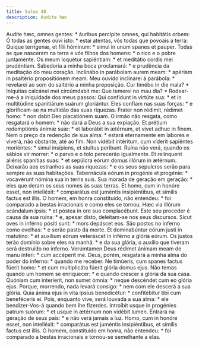 ```yaml
---
title: Salmo 48
description: Audite hæc
---
```


<div class="grid grid-cols-2 gap-5">
  <span class="text-justify">
    Audíte hæc, omnes gentes: * áuribus percípite omnes, qui habitátis orbem:
  </span>
  <span class="text-justify">
    Ó todas as gentes ouvi isto: * estai atentas, vós todas que povoais a terra:
  </span>
  <span class="text-justify">
    Quique terrígenæ, et fílii hóminum: * simul in unum spanes et pauper.
  </span>
  <span class="text-justify">
    Todas as que nasceram na terra e vós filhos dos homens: * o rico e o pobre
    juntamente.
  </span>
  <span class="text-justify">
    Os meum loquétur sapiéntiam: * et meditátio cordis mei prudéntiam.
  </span>
  <span class="text-justify">
    Sabedoria a minha boca proclamará: * e prudência da meditação do meu
    coração.
  </span>
  <span class="text-justify">
    Inclinábo in parábolam aurem meam: * apériam in psaltério propositiónem
    meam.
  </span>
  <span class="text-justify">
    Meu ouvido inclinarei à parábola: * revelarei ao som do saltério a minha
    preposição.
  </span>
  <span class="text-justify">
    Cur timébo in die mala? * Iníquitas calcánei mei circúmdabit me:
  </span>
  <span class="text-justify">
    Que temerei no mau dia? * Rodear-me-á a iniquidade dos meus passos:
  </span>
  <span class="text-justify">
    Qui confídunt in virtúte sua: * et in multitúdine spanitiárum suárum
    gloriántur.
  </span>
  <span class="text-justify">
    Eles confiam nas suas forças: * e glorificam-se na multidão das suas
    riquezas.
  </span>
  <span class="text-justify">
    Frater non rédimit, rédimet homo: * non dabit Deo placatiónem suam.
  </span>
  <span class="text-justify">
    O irmão não resgata, como resgatará o homem: * não dará a Deus a sua
    expiação.
  </span>
  <span class="text-justify">
    Et prétium redemptiónis ánimæ suæ: * et laborábit in ætérnum, et vivet adhuc
    in finem.
  </span>
  <span class="text-justify">
    Nem o preço da redenção de sua alma: * estará eternamente em labores e
    viverá, não obstante, até ao fim.
  </span>
  <span class="text-justify">
    Non vidébit intéritum, cum víderit sapiéntes moriéntes: * simul insípiens,
    et stultus períbunt.
  </span>
  <span class="text-justify">
    Ruína não verá, quando os sábios vir morrer: * o parvo e o tolo perecerão
    igualmente.
  </span>
  <span class="text-justify">
    Et relínquent aliénis spanítias suas: * et sepúlcra eórum domus illórum in
    ætérnum.
  </span>
  <span class="text-justify">
    Deixarão aos estranhos as suas riquezas: * e os seus sepulcros serão para
    sempre as suas habitações.
  </span>
  <span class="text-justify">
    Tabernácula eórum in progénie et progénie: * vocavérunt nómina sua in terris
    suis.
  </span>
  <span class="text-justify">
    Sua morada de geração em geração: * eles que deram os seus nomes às suas
    terras.
  </span>
  <span class="text-justify">
    Et homo, cum in honóre esset, non intelléxit: * comparátus est juméntis
    insipiéntibus, et símilis factus est illis.
  </span>
  <span class="text-justify">
    O homem, em honra constituído, não entendeu: * foi comparado a bestas
    irracionais e como eles se tornou.
  </span>
  <span class="text-justify">
    Hæc via illórum scándalum ipsis: * et póstea in ore suo complacébunt.
  </span>
  <span class="text-justify">
    Este seu proceder é causa da sua ruína: * e, apesar disto, deleitam-se nos
    seus discursos.
  </span>
  <span class="text-justify">
    Sicut oves in inférno pósiti sunt: * mors depáscet eos.
  </span>
  <span class="text-justify">
    São postos no inferno como ovelhas: * e serão pasto da morte.
  </span>
  <span class="text-justify">
    Et dominabúntur eórum justi in matutíno: * et auxílium eórum veteráscet in
    inférno a glória eórum.
  </span>
  <span class="text-justify">
    Os justos terão domínio sobre eles na manhã: * e da sua glória, o auxílio
    que tiveram será destruído no inferno.
  </span>
  <span class="text-justify">
    Verúmtamen Deus rédimet ánimam meam de manu ínferi: * cum accéperit me.
  </span>
  <span class="text-justify">
    Deus, porém, resgatará a minha alma do poder do inferno: * quando me
    receber.
  </span>
  <span class="text-justify">
    Ne timúeris, cum spanes factus fúerit homo: * et cum multiplicáta fúerit
    glória domus ejus.
  </span>
  <span class="text-justify">
    Não temas quando um homem se enriquecer: * e quando crescer a glória da sua
    casa.
  </span>
  <span class="text-justify">
    Quóniam cum interíerit, non sumet ómnia: * neque descéndet cum eo glória
    ejus.
  </span>
  <span class="text-justify">
    Porque, morrendo, nada levará consigo: * nem com ele descerá a sua glória.
  </span>
  <span class="text-justify">
    Quia ánima ejus in vita ipsíus benedicétur: * confitébitur tibi cum
    beneféceris ei.
  </span>
  <span class="text-justify">
    Pois, enquanto vive, será louvada a sua alma: * ele bendizer-Vos-á quando
    bem lhe fizerdes.
  </span>
  <span class="text-justify">
    Introíbit usque in progénies patrum suórum: * et usque in ætérnum non
    vidébit lumen.
  </span>
  <span class="text-justify">
    Entrará na geração de seus pais: * e não verá jamais a luz.
  </span>
  <span class="text-justify">
    Homo, cum in honóre esset, non intelléxit: * comparátus est juméntis
    insipiéntibus, et símilis factus est illis.
  </span>
  <span class="text-justify">
    O homem, constituído em honra, não entendeu: * foi comparado a bestas
    irracionais e tornou-se semelhante a elas.
  </span>
</div>
